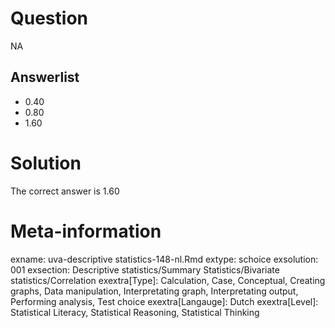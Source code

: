 Question
========

NA

Answerlist
----------
* 0.40
* 0.80
* 1.60

Solution
========

The correct answer is  1.60

Meta-information
================
exname: uva-descriptive statistics-148-nl.Rmd
extype: schoice
exsolution: 001
exsection: Descriptive statistics/Summary Statistics/Bivariate statistics/Correlation
exextra[Type]: Calculation, Case, Conceptual, Creating graphs, Data manipulation, Interpretating graph, Interpretating output, Performing analysis, Test choice
exextra[Langauge]: Dutch
exextra[Level]: Statistical Literacy, Statistical Reasoning, Statistical Thinking
